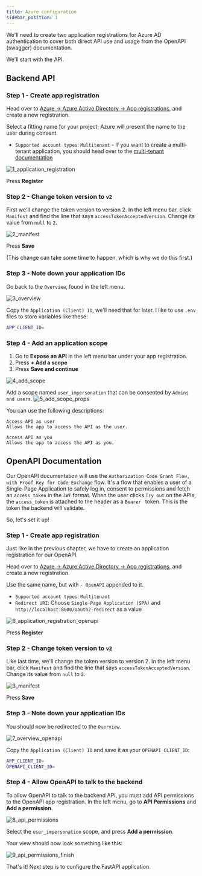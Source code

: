 ```yaml
---
title: Azure configuration
sidebar_position: 1
---
```


We'll need to create two application registrations for Azure AD authentication to cover both direct API
use and usage from the OpenAPI (swagger) documentation.

We'll start with the API.

## Backend API

### Step 1 - Create app registration
Head over to
[Azure -> Azure Active Directory -> App registrations](https://portal.azure.com/#blade/Microsoft_AAD_IAM/ActiveDirectoryMenuBlade/RegisteredApps),
and create a new registration.

Select a fitting name for your project; Azure will present the name to the user during consent.

* `Supported account types`: `Multitenant` -  If you want to create a multi-tenant application, you
should head over to the [multi-tenant documentation](../multi-tenant/azure_setup.mdx)

![1_application_registration](../../static/img/multi-tenant/1_application_registration.png)

Press **Register**

### Step 2 - Change token version to `v2`

First we'll change the token version to version 2. In the left menu bar, click `Manifest` and find the line
that says `accessTokenAcceptedVersion`. Change its value from `null` to `2`.

![2_manifest](../../static/img/single-tenant/2_manifest.png)

Press **Save**

(This change can take some time to happen, which is why we do this first.)


### Step 3 - Note down your application IDs
Go back to the `Overview`, found in the left menu.

![3_overview](../../static/img/multi-tenant/3_overview.png)


Copy the `Application (Client) ID`, we'll need that for later. I like to use `.env` files to
store variables like these:

```bash title=".env"
APP_CLIENT_ID=
````

### Step 4 - Add an application scope

1. Go to **Expose an API** in the left menu bar under your app registration.
2. Press **+ Add a scope**
3. Press **Save and continue**

![4_add_scope](../../static/img/multi-tenant/4_add_scope.png)

Add a scope named `user_impersonation` that can be consented by `Admins and users`.
![5_add_scope_props](../../static/img/multi-tenant/5_add_scope_props.png)

You can use the following descriptions:

```text
Access API as user
Allows the app to access the API as the user.

Access API as you
Allows the app to access the API as you.
```

## OpenAPI Documentation
Our OpenAPI documentation will use the `Authorization Code Grant Flow, with Proof Key for Code Exchange` flow.
It's a flow that enables a user of a Single-Page Application to safely log in, consent to permissions and fetch an `access_token`
in the `JWT` format. When the user clicks `Try out` on the APIs, the `access_token` is attached to the header as a `Bearer ` token.
This is the token the backend will validate.

So, let's set it up!

### Step 1 - Create app registration
Just like in the previous chapter, we have to create an application registration for our OpenAPI.

Head over to
[Azure -> Azure Active Directory -> App registrations](https://portal.azure.com/#blade/Microsoft_AAD_IAM/ActiveDirectoryMenuBlade/RegisteredApps),
and create a new registration.

Use the same name, but with `- OpenAPI` appended to it.

* `Supported account types`: `Multitenant`
* `Redirect URI`: Choose `Single-Page Application (SPA)` and `http://localhost:8000/oauth2-redirect` as a value

![6_application_registration_openapi](../../static/img/multi-tenant/6_application_registration_openapi.png)

Press **Register**

### Step 2 - Change token version to `v2`

Like last time, we'll change the token version to version 2. In the left menu bar, click `Manifest` and find the line
that says `accessTokenAcceptedVersion`. Change its value from `null` to `2`.

![3_manifest](../../static/img/single-tenant/2_manifest.png)

Press **Save**

### Step 3 - Note down your application IDs
You should now be redirected to the `Overview`.

![7_overview_openapi](../../static/img/multi-tenant/7_overview_openapi.png)


Copy the `Application (Client) ID` and save it as your `OPENAPI_CLIENT_ID`:

```bash title=".env" {2}
APP_CLIENT_ID=
OPENAPI_CLIENT_ID=
````

### Step 4 - Allow OpenAPI to talk to the backend

To allow OpenAPI to talk to the backend API, you must add API permissions to the OpenAPI app registration.
In the left menu, go to **API Permissions** and **Add a permission**.

![8_api_permissions](../../static/img/multi-tenant/8_api_permissions.png)

Select the `user_impersonation` scope, and press **Add a permission**.

Your view should now look something like this:

![9_api_permissions_finish](../../static/img/multi-tenant/9_api_permissions_finish.png)

That's it! Next step is to configure the FastAPI application.
